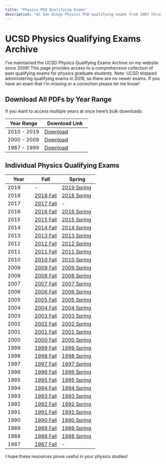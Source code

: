 ```yaml
---
title: "Physics PhD Qualifying Exams"
description: "UC San Diego Physics PhD qualifying exams from 1987 through 2019."
---
```


# UCSD Physics Qualifying Exams Archive

I've maintained the UCSD Physics Qualifying Exams Archive on my website since 2008! This page provides access to a comprehensive collection of past qualifying exams for physics graduate students. Note: UCSD stopped administering qualifying exams in 2019, so there are no newer exams. If you have an exam that I'm missing or a correction please let me know!

## Download All PDFs by Year Range

If you want to access multiple years at once here's bulk downloads:

| Year Range | Download Link |
|------------|---------------|
| 2010 - 2019 | [Download](https://www.dropbox.com/scl/fi/c3kvhokov63wdo22wuvpp/2010_2019.tar.gz?rlkey=jda4tcu2xzkkjmfsn7x0mfvg8&dl=1) |
| 2000 - 2009 | [Download](https://www.dropbox.com/scl/fi/sckazyxic4eptgni469cz/2000_2009.tar.gz?rlkey=zb4l2n31q6hghqdtp34avf2rb&dl=1) |
| 1987 - 1999 | [Download](https://www.dropbox.com/scl/fi/sit3vk7lvig7pqhrd0op7/1987_1999.tar.gz?rlkey=48pqqkycm7b21ux3d2r7ilab6&dl=1) |

## Individual Physics Qualifying Exams

| Year | Fall | Spring |
|------|------|--------|
| 2019 | - | [2019 Spring](https://www.dropbox.com/scl/fi/u1d09hx5vs0ja856oy6v5/2019spring.pdf?rlkey=ksf6isuxldb7bqd80fktg1poz&dl=1) |
| 2018 | [2018 Fall](https://www.dropbox.com/scl/fi/zottdnxdq6mm5h4bv0ing/2018fall.pdf?rlkey=9hijyfwpyalvguqe1y352fgz8&dl=1) | [2018 Spring](https://www.dropbox.com/scl/fi/4j0bvyx1yr8y7e8kcrrx1/2018spring.pdf?rlkey=cswm9t7n02y74687tkp4pzj9o&dl=1) |
| 2017 | [2017 Fall](https://www.dropbox.com/scl/fi/11y0vopjbiu5vgxbsgwvf/2017fall.pdf?rlkey=pgfgkmjmv2ac1fut6m477kkt0&dl=1) | - |
| 2016 | [2016 Fall](https://www.dropbox.com/scl/fi/ufr29ge6v6k3xfkmqqy4k/2016fall.pdf?rlkey=hswij5ioi8ph4k8czdqjsh40g&dl=1) | [2016 Spring](https://www.dropbox.com/scl/fi/ac2q2cvixv95t7vt26vj9/2016spring.pdf?rlkey=i61q7gnhbthiw7dyucplvu6at&dl=1) |
| 2015 | [2015 Fall](https://www.dropbox.com/scl/fi/scjbyu2k8kyzyoq5g55qs/2015fall.pdf?rlkey=hsztn6j4ml5sd8t2qvzmunid4&dl=1) | [2015 Spring](https://www.dropbox.com/scl/fi/5e6889ng4jl6chxg2cibu/2015spring.pdf?rlkey=bvske7jeyk9ywy9pq0u1elqye&dl=1) |
| 2014 | [2014 Fall](https://www.dropbox.com/scl/fi/dtryk1yypp87j85560sd7/2014fall.pdf?rlkey=0vcazom3e4m8f844lhictv2sa&dl=1) | [2014 Spring](https://www.dropbox.com/scl/fi/m7n66ikf68ejh6z4c9b07/2014spring.pdf?rlkey=lsmisin3m5844qwu8rdwdudab&dl=1) |
| 2013 | [2013 Fall](https://www.dropbox.com/scl/fi/bx6q085ohl8ii4yt284ge/2013fall.pdf?rlkey=ws2jawxdfstoyj6e9q3o58kd7&dl=1) | [2013 Spring](https://www.dropbox.com/scl/fi/q1f9y5ysqbi18izfzeovk/2013spring.pdf?rlkey=81ha4dv8pc38q1imamej9zmsu&dl=1) |
| 2012 | [2012 Fall](https://www.dropbox.com/scl/fi/fnvw13bcle8regb1bna63/2012fall.pdf?rlkey=b890ohy1n6r5br5aosc5zhebq&dl=1) | [2012 Spring](https://www.dropbox.com/scl/fi/umpifedc4ren9655y9yll/2012spring.pdf?rlkey=d8opkz74pcambmeofro1gq1ly&dl=1) |
| 2011 | [2011 Fall](https://www.dropbox.com/scl/fi/5v1cyystbbddbudd5suqk/2011fall.pdf?rlkey=gw3bfd2gsmiglyppzrjbdxhre&dl=1) | [2011 Spring](https://www.dropbox.com/scl/fi/vmr8m2824x3gsqkpz1734/2011spring.pdf?rlkey=v4dg3lh80qn0rakg1yx7128eg&dl=1) |
| 2010 | [2010 Fall](https://www.dropbox.com/scl/fi/st0luzno0c9dp9kokl96h/2010fall.pdf?rlkey=0tttfkp6qz03dn7n2zvix7dqk&dl=1) | [2010 Spring](https://www.dropbox.com/scl/fi/elfoslk3s37ugsk0759u3/2010spring.pdf?rlkey=6yyr2ugttxkup78r1eurswaqx&dl=1) |
| 2009 | [2009 Fall](https://www.dropbox.com/scl/fi/tmhphiavo0w8nkagdeu4p/2009fall.pdf?rlkey=go0rd67v08ycbbrcptmdy69h4&dl=1) | [2009 Spring](https://www.dropbox.com/scl/fi/vydfspeuqxp1j393coyoe/2009spring.pdf?rlkey=e5ri0yd95ahvm1etd0fpmr9mx&dl=1) |
| 2008 | [2008 Fall](https://www.dropbox.com/scl/fi/cibzqixmjp4p8msakv6qt/2008fall.pdf?rlkey=zqrs18hydsl24xlteqjivtcxo&dl=1) | [2008 Spring](https://www.dropbox.com/scl/fi/h913vjpgoz5jzb8t3fkr1/2008spring.pdf?rlkey=839ag38giq34h83yrafbosvmw&dl=1) |
| 2007 | [2007 Fall](https://www.dropbox.com/scl/fi/b37em7rnpjih49vho14dx/2007fall.pdf?rlkey=zwwnwn64g1vb41ypg1ig3w129&dl=1) | [2007 Spring](https://www.dropbox.com/scl/fi/zthpdy9xgslmapbcggatc/2007spring.pdf?rlkey=r0taar9e2t9im4fc2pxljn01r&dl=1) |
| 2006 | [2006 Fall](https://www.dropbox.com/scl/fi/ur5m95os0g982p78m1bpu/2006fall.pdf?rlkey=yb28oqk7qfnrvvjryj6kdugnk&dl=1) | [2006 Spring](https://www.dropbox.com/scl/fi/mhpwfh6ury2np50vmopvv/2006spring.pdf?rlkey=4z6anvkauilzghh8fxsliyhat&dl=1) |
| 2005 | [2005 Fall](https://www.dropbox.com/scl/fi/8h94jazsi8jjjn7md854m/2005fall.pdf?rlkey=8jyxso8gkklxoq97jl8u67ls0&dl=1) | [2005 Spring](https://www.dropbox.com/scl/fi/dumh9kz90u0oug2y6f126/2005spring.pdf?rlkey=kchzmycg1bcgno6hmg607uafp&dl=1) |
| 2004 | [2004 Fall](https://www.dropbox.com/scl/fi/c2mds4kjo098tnl36pkau/2004fall.pdf?rlkey=to0lavbu68spr5hv411g97ct9&dl=1) | [2004 Spring](https://www.dropbox.com/scl/fi/sphj9iydrk4pvif9nq8tl/2004spring.pdf?rlkey=5b4s22prkul4pkaulk3t2xrso&dl=1) |
| 2003 | [2003 Fall](https://www.dropbox.com/scl/fi/euz6dsldc7rbedcdac35v/2003fall.pdf?rlkey=f3i2c9ul5rezm6acfv1zwuua8&dl=1) | [2003 Spring](https://www.dropbox.com/scl/fi/kydolejgdg5hw4ya86bm0/2003spring.pdf?rlkey=xslwaik2r076gml4q1fhnzsfz&dl=1) |
| 2002 | [2002 Fall](https://www.dropbox.com/scl/fi/hjibvrjg46kmfpib5q4ku/2002fall.pdf?rlkey=kwf2v6ngxd9kzlqkqyfrcc3rl&dl=1) | [2002 Spring](https://www.dropbox.com/scl/fi/6vozhne9mueftqia0nsiw/2002spring.pdf?rlkey=sqa5jq1rhz8r9pc6emomzph06&dl=1) |
| 2001 | [2001 Fall](https://www.dropbox.com/scl/fi/ax9qcece547v5mmnpxsoi/2001fall.pdf?rlkey=04nxun0wg8v7iyif0mqyy6i88&dl=1) | [2001 Spring](https://www.dropbox.com/scl/fi/861xy1jhqj7a95vz6aocs/2001spring.pdf?rlkey=o4nlnbz0m29z1sv7mj0y5ry0b&dl=1) |
| 2000 | [2000 Fall](https://www.dropbox.com/scl/fi/gsp4tvapprsydxkkyfuvz/2000fall.pdf?rlkey=0hytyxr91py2hyow215zuem6h&dl=1) | [2000 Spring](https://www.dropbox.com/scl/fi/16t9wpv5odg58pnye862v/2000spring.pdf?rlkey=02cai4ll2nduv58e88goijsf1&dl=1) |
| 1999 | [1999 Fall](https://www.dropbox.com/scl/fi/7vh03guoqy6lzw3fra4pw/1999fall.pdf?rlkey=0nvgp1ff0nsn0a4oudcj6l1ro&dl=1) | [1999 Spring](https://www.dropbox.com/scl/fi/egy1vsnv47m7igl4cre83/1999spring.pdf?rlkey=cw6oagcmub1y8tq7i1h9bk6h6&dl=1) |
| 1998 | [1998 Fall](https://www.dropbox.com/scl/fi/bapsrr4apptwcitkb767b/1998fall.pdf?rlkey=7lfto5lkvwr3aunwzhu9a89jm&dl=1) | [1998 Spring](https://www.dropbox.com/scl/fi/zkeoxamo1akb6yqae55bx/1998spring.pdf?rlkey=n91mg9t7qu2poiyt2s1lim1a7&dl=1) |
| 1997 | [1997 Fall](https://www.dropbox.com/scl/fi/luq3xpkd7nujfv9pk8be4/1997fall.pdf?rlkey=0mbevjarbem1yzshnvvslkr46&dl=1) | [1997 Spring](https://www.dropbox.com/scl/fi/lbimcm31tvrz3ufbdo8dz/1997spring.pdf?rlkey=i0kn5q5hatqbly2gqbauw4764&dl=1) |
| 1996 | [1996 Fall](https://www.dropbox.com/scl/fi/rv300vb23k23l8j4636d4/1996fall.pdf?rlkey=rjm45yivq6sdur4l1td2yc98o&dl=1) | [1996 Spring](https://www.dropbox.com/scl/fi/84xpzlh2367kdx5bw6fh1/1996spring.pdf?rlkey=nh3z8urbsm8sivw97jzne6066&dl=1) |
| 1995 | [1995 Fall](https://www.dropbox.com/scl/fi/t6i319lc0mk0wn8xsmce8/1995fall.pdf?rlkey=f4aum2nbg6h52z759izps6dnh&dl=1) | [1995 Spring](https://www.dropbox.com/scl/fi/z1r61rf0ztre8kt91e9a6/1995spring.pdf?rlkey=6jjb90v1yp9ar6extiuhn2o5b&dl=1) |
| 1994 | [1994 Fall](https://www.dropbox.com/scl/fi/7u8anajt36ifpjgyhldq7/1994fall.pdf?rlkey=1aayf88quz9e7hmr5ykdefpml&dl=1) | [1994 Spring](https://www.dropbox.com/scl/fi/tve2w8t95g88rk6nbh2wq/1994spring.pdf?rlkey=4b34diuiwsybto5x0zm50rzce&dl=1) |
| 1993 | [1993 Fall](https://www.dropbox.com/scl/fi/ooraqn3tplkfiw9wgxpz6/1993fall.pdf?rlkey=9urcuuuh9wwhy8qlzv9guika7&dl=1) | [1993 Spring](https://www.dropbox.com/scl/fi/boqlcvtnrwv1u7wyfo40p/1993spring.pdf?rlkey=jhk1hre354ohz8fxq32wwhobe&dl=1) |
| 1992 | [1992 Fall](https://www.dropbox.com/scl/fi/jofkluw3g7rg7lnlqqj4c/1992fall.pdf?rlkey=1piu768jft5qh04e2n9r3ca8a&dl=1) | [1992 Spring](https://www.dropbox.com/scl/fi/odsshd7byrfekw10zc1u1/1992spring.pdf?rlkey=kquy7u99gqesr22uqyr8dc513&dl=1) |
| 1991 | [1991 Fall](https://www.dropbox.com/scl/fi/6nau5ay93w7m86bxe3v8l/1991fall.pdf?rlkey=dak2scxr7u127rroc33x6b9uz&dl=1) | [1991 Spring](https://www.dropbox.com/scl/fi/1ifptvhj4i5jqfqral56j/1991spring.pdf?rlkey=03fw8sy93nc9ifaiznavz5c6v&dl=1) |
| 1990 | [1990 Fall](https://www.dropbox.com/scl/fi/wh3wjpxhpy4yw2av34urc/1990fall.pdf?rlkey=iqbxzn8b8dfexpmd5e7vo9ewr&dl=1) | [1990 Spring](https://www.dropbox.com/scl/fi/h1kam5pu4mwon0wva0n1p/1990spring.pdf?rlkey=xej6ifdn5mt63j3frlp9wemnb&dl=1) |
| 1989 | [1989 Fall](https://www.dropbox.com/scl/fi/1jkbbdp295oem9navyay2/1989fall.pdf?rlkey=tmbir0kulx3rm300hotkcfrzu&dl=1) | [1989 Spring](https://www.dropbox.com/scl/fi/wz2190ibywt8q5sn35cwv/1989spring.pdf?rlkey=lqvzfxr2kvaq84possnl14e76&dl=1) |
| 1988 | [1988 Fall](https://www.dropbox.com/scl/fi/o7xtbpp0wwk8s1zafzs08/1988fall.pdf?rlkey=wbrjgbfa0weptnxzc9zsddon1&dl=1) | [1988 Spring](https://www.dropbox.com/scl/fi/rl2m80ardg1lr5a8qpahr/1988spring.pdf?rlkey=bxglzaysfq5ik4jdopan84yh2&dl=1) |
| 1987 | [1987 Fall](https://www.dropbox.com/scl/fi/64v7uanvo5p485rlln34l/1987fall.pdf?rlkey=7w0s46hf9lgteh3gcz4c2yi1f&dl=1) | - |

I hope these resources prove useful in your physics studies!